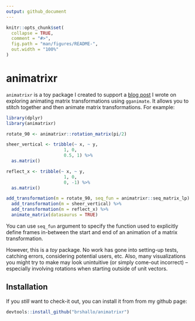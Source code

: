 ```yaml
---
output: github_document
---
```


<!-- README.md is generated from README.Rmd. Please edit that file -->

```r
knitr::opts_chunk$set(
  collapse = TRUE,
  comment = "#>",
  fig.path = "man/figures/README-",
  out.width = "100%"
)
```
# animatrixr

`animatrixr` is a toy package I created to support a [blog post](https://www.bryanshalloway.com/2020/02/24/animatrixr-visualizing-matrix-transformations-pt-2/) I wrote on exploring animating matrix transformations using `gganimate`. It allows you to stitch together and then animate matrix transformations. For example:

```r
library(dplyr)
library(animatrixr)

rotate_90 <- animatrixr::rotation_matrix(pi/2)

sheer_vertical <- tribble(~ x, ~ y,
                      1, 0,
                      0.5, 1) %>%
  as.matrix()

reflect_x <- tribble(~ x, ~ y,
                      1, 0,
                      0, -1) %>%
  as.matrix() 

add_transformation(m = rotate_90, seq_fun = animatrixr::seq_matrix_lp) %>% 
  add_transformation(m = sheer_vertical) %>% 
  add_transformation(m = reflect_x) %>% 
  animate_matrix(datasaurus = TRUE)
```

You can use `seq_fun` argument to specify the function used to explicitly define frames in-between the start and end of an animation of a matrix transformation.

However, this is a *toy* package. No work has gone into setting-up tests, catching errors, considering potential users, etc. Also, many visualizations you might try to make may look unintuitive (or simply come-out incorrect) -- especially involving rotations when starting outside of unit vectors.

## Installation

If you *still* want to check-it out, you can install it from from my github page:

```r
devtools::install_github("brshallo/animatrixr")
```

